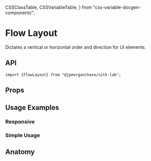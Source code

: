   CSSClassTable,
  CSSVariableTable,
} from "css-variable-docgen-components";

<Meta title="Layout/Docs/FlowLayout" component={FlowLayout} />

# Flow Layout

Dictates a vertical or horizontal order and direction for UI elements.

<Canvas>
  <Story name="Default Flow Layout">
    <DefaultFlowLayout />
  </Story>
</Canvas>

## API

```
import {FlowLayout} from "@jpmorganchase/uitk-lab";
```

## Props

<ArgsTable of={FlowLayout} />

## Usage Examples

### Responsive

<Canvas>
  <Story id="layout-flowlayout--toolkit-flow-layout-responsive" />
</Canvas>

### Simple Usage

<Canvas>
  <Story id="layout-flowlayout--flow-layout-simple-usage" />
</Canvas>

## Anatomy

<Canvas>
  <Story name="Flow Layout Anatomy">
    <ComponentAnatomy showLegend>
      <FlowLayout>
        <FlowItem></FlowItem>
      </FlowLayout>
    </ComponentAnatomy>
  </Story>
</Canvas>
